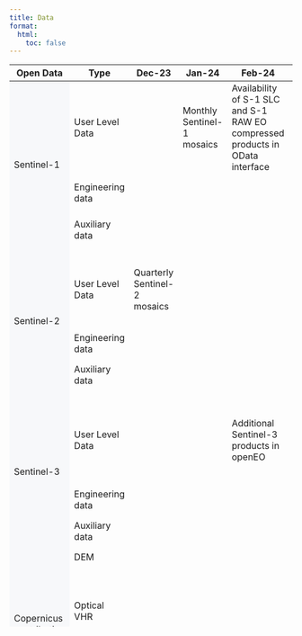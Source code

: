 ```yaml
---
title: Data
format:
  html:
    toc: false
---
```


```{=html}

<div class="table-responsive">
    <table class="table-roadmap" style="height:1000px;">
        <thead>
            <tr>
                    <th>Open Data</th>
                    <th>Type</th>
                    <th>Dec-23</th>
                    <th>Jan-24</th>
                    <th>Feb-24</th>
                    <th>March-24</th>
                    <th>April-24</th>
                    <th>May-24</th>
                    <th>June-24</th>
            </tr>
        </thead>
        <tbody>
            <tr id="sentinel1" class="header">
                <td rowspan="3" bgcolor="#f7f8fa">Sentinel-1</td>
                <td>User Level Data</td>
                <td></td>
                <td>Monthly Sentinel-1 mosaics</td>
                <td>Availability of S-1 SLC and S-1 RAW EO compressed products in OData interface</td>
                <td></td>
                <td></td>
                <td></td>
                <td></td>
            </tr>
            <tr class="sentinel1">
                <td>Engineering data</td>
                <td></td>
                <td></td>
                <td></td>
                <td></td>
                <td>Sentinel-1 SLC Burst</td>
                <td></td>
                <td></td>
            </tr>
            <tr class="sentinel1">
                <td>Auxiliary data</td>
                <td></td>
                <td></td>
                <td></td>
                <td></td>
                <td></td>
                <td>Access to historical AUX data</td>
                <td></td>
            </tr>
            <tr id="sentinel2" class="header">
                <td rowspan="3" bgcolor="#f7f8fa">Sentinel-2</td>
                <td>User Level Data</td>
                <td>Quarterly Sentinel-2 mosaics</td>
                <td></td>
                <td></td>
                <td></td>
                <td>Complete time series of Sentinel-2 Collection 1</td>
                <td></td>
                <td></td>
            </tr>
            <tr class="sentinel2">
                <td>Engineering data</td>
                <td></td>
                <td></td>
                <td></td>
                <td></td>
                <td></td>
                <td></td>
                <td></td>
            </tr>
                <tr class="sentinel2">
                <td>Auxiliary data</td>
                <td></td>
                <td></td>
                <td></td>
                <td></td>
                <td></td>
                <td>Access to historical AUX data</td>
                <td></td>
            </tr>
            <tr id="sentinel3" class="header">
                <td rowspan="3" bgcolor="#f7f8fa">Sentinel-3</td>
                <td>User Level Data</td>
                <td></td>
                <td></td>
                <td>Additional Sentinel-3 products in openEO</td>
                <td></td>
                <td></td>
                <td></td>
                <td>Sentinel-3 Level 2 support in Copernicus Browser and Sentinel Hub API’s</td>
            </tr>
            <tr class="sentinel3">
                <td>Engineering data</td>
                <td></td>
                <td></td>
                <td></td>
                <td></td>
                <td></td>
                <td></td>
                <td></td>
            </tr>
            <tr class="sentinel3">
                <td>Auxiliary data</td>
                <td></td>
                <td></td>
                <td></td>
                <td></td>
                <td></td>
                <td>Access to historical AUX data</td>
                <td></td>
            </tr>
            <tr id="scm" class="header">
                <td rowspan="4" bgcolor="#f7f8fa">Copernicus contributing missions</td>
                <td>DEM</td>
                <td></td>
                <td></td>
                <td></td>
                <td></td>
                <td></td>
                <td></td>
                <td></td>
            </tr>
            <tr class="scm">
                <td>Optical VHR</td>
                <td></td>
                <td></td>
                <td></td>
                <td>VHR 2021 and VHR 2018 in Copernicus Browser <br><br>VHR 2015 (CCM)</td>
                <td></td>
                <td>VHR 2015 in Copernicus Browser</td>
                <td></td>
            </tr>
            <tr class="scm">
                <td>Optical HR, HR2, MR</td>
                <td></td>
                <td></td>
                <td></td>
                <td></td>
                <td></td>
                <td></td>
                <td></td>
            </tr>
            <tr class="scm">
                <td>SAR</td>
                <td></td>
                <td></td>
                <td>SAR Sea Ice (CCM)</td>
                <td></td>
                <td></td>
                <td></td>
                <td></td>
            </tr>

```
